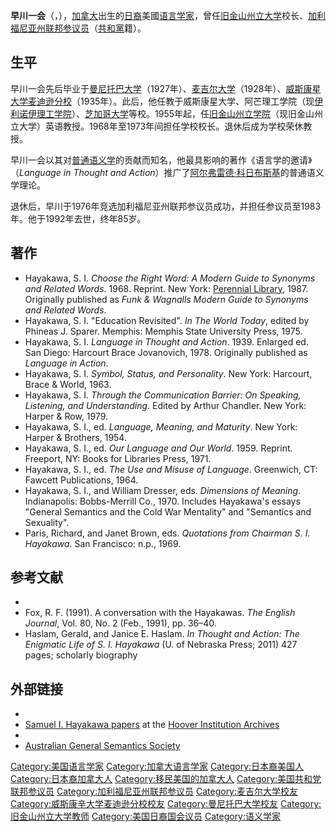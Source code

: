 {{Infobox Senator 
| name= 早川一会
| image name= SIHayakawa.jpg
| jr/sr and state= [[加利福尼亚州|加利福尼亚州]][[美国参议院|联邦参议员]]
| term_start=  1977年1月2日
| term_end= 1983年1月3日
| preceded= {{le|约翰·滕尼|John V. Tunney}}
| succeeded= {{le|彼得·威尔逊|Pete Wilson}}
| birth_name = Samuel Ichiye Hayakawa
| birth_date= {{birth date|1906|07|18}}
| birth_place= [[加拿大|加拿大]][[不列颠哥伦比亚省|不列颠哥伦比亚省]][[温哥华|温哥华]]
| death_date= {{death date and age|1992|2|27|1906|7|18}}
| death_place= [[美国|美国]][[加州|加州]]Greenbrae
| spouse=
| alma_mater=[[曼尼托巴大学|曼尼托巴大学]]<br>[[麦吉尔大学|麦吉尔大学]]<br>[[威斯康星大学麦迪逊分校|威斯康星大学麦迪逊分校]]
| profession= 英语教授
| religion=
| party= [[共和党_(美国)|共和党]]
| signature=
|}}

'''早川一会'''（{{lang-en|S. I. Hayakawa}}，{{bd|1906年|7月18日|1992年|2月27日}}），[[加拿大|加拿大]]出生的[[日裔美國人|日裔]]美國[[语言学家|语言学家]]，曾任[[旧金山州立大学|旧金山州立大学]]校长、[[加利福尼亚州|加利福尼亚州]][[美国参议院|联邦参议员]]（[[共和黨_(美國)|共和黨]]籍）。

==生平==
早川一会先后毕业于[[曼尼托巴大学|曼尼托巴大学]]（1927年）、[[麦吉尔大学|麦吉尔大学]]（1928年）、[[威斯康星大学麦迪逊分校|威斯康星大学麦迪逊分校]]（1935年）。此后，他任教于威斯康星大学、阿芒理工学院（现[[伊利诺伊理工学院|伊利诺伊理工学院]]）、[[芝加哥大学|芝加哥大学]]等校。1955年起，任[[旧金山州立大学|旧金山州立学院]]（现旧金山州立大学）英语教授。1968年至1973年间担任学校校长。退休后成为学校荣休教授。

早川一会以其对[[普通语义学|普通语义学]]的贡献而知名，他最具影响的著作《语言学的邀请》（''Language in Thought and Action''）推广了[[阿尔弗雷德·科日布斯基|阿尔弗雷德·科日布斯基]]的普通语义学理论。

退休后，早川于1976年竞选加利福尼亚州联邦参议员成功，并担任参议员至1983年。他于1992年去世，终年85岁。

==著作==
{{refbegin}}
* Hayakawa, S. I. ''Choose the Right Word: A Modern Guide to Synonyms and Related Words''. 1968. Reprint. New York: [[Perennial_Library|Perennial Library]], 1987. Originally published as ''Funk & Wagnalls Modern Guide to Synonyms and Related Words''.
* Hayakawa, S. I. "Education Revisited". ''In The World Today'', edited by Phineas J. Sparer. Memphis: Memphis State University Press, 1975.
* Hayakawa, S. I. ''Language in Thought and Action''. 1939. Enlarged ed. San Diego: Harcourt Brace Jovanovich, 1978. Originally published as ''Language in Action''.
* Hayakawa, S. I. ''Symbol, Status, and Personality''. New York: Harcourt, Brace & World, 1963.
* Hayakawa, S. I. ''Through the Communication Barrier: On Speaking, Listening, and Understanding''. Edited by Arthur Chandler. New York: Harper & Row, 1979.
* Hayakawa, S. I., ed. ''Language, Meaning, and Maturity''. New York: Harper & Brothers, 1954.
* Hayakawa, S. I., ed. ''Our Language and Our World''. 1959. Reprint. Freeport, NY: Books for Libraries Press, 1971.
* Hayakawa, S. I., ed. ''The Use and Misuse of Language''. Greenwich, CT: Fawcett Publications, 1964.
* Hayakawa, S. I., and William Dresser, eds. ''Dimensions of Meaning''. Indianapolis: Bobbs-Merrill Co., 1970. Includes Hayakawa's essays "General Semantics and the Cold War Mentality" and "Semantics and Sexuality".
* Paris, Richard, and Janet Brown, eds. ''Quotations from Chairman S. I. Hayakawa''. San Francisco: n.p., 1969.
{{refend}}

== 参考文献 ==
{{refbegin|2}}
* {{CongBio|H000384}}
* Fox, R. F. (1991). A conversation with the Hayakawas. ''The English Journal'', Vol. 80, No. 2 (Feb., 1991), pp. 36–40.
* Haslam, Gerald, and Janice E. Haslam. ''In Thought and Action: The Enigmatic Life of S. I. Hayakawa'' (U. of Nebraska Press; 2011) 427 pages; scholarly biography
{{refend}}

==外部链接==
{{wikiquote}}
* {{Commons-inline}}
* [http://www.oac.cdlib.org/findaid/ark:/13030/tf596nb0jk/ Samuel I. Hayakawa papers] {{Wayback|url=http://www.oac.cdlib.org/findaid/ark:/13030/tf596nb0jk/ |date=20210226181003 }} at the [http://www.hoover.org/library-and-archives Hoover Institution Archives] {{Wayback|url=http://www.hoover.org/library-and-archives |date=20120825021923 }}
* {{C-SPAN|samichiyehayakawa}}
* [http://www.ags.org.au Australian General Semantics Society] {{Wayback|url=http://www.ags.org.au/ |date=20210309105221 }}

{{Authority control}}

{{DEFAULTSORT:Hayakawa, S. I.}}
[[Category:美国语言学家|Category:美国语言学家]]
[[Category:加拿大语言学家|Category:加拿大语言学家]]
[[Category:日本裔美国人|Category:日本裔美国人]]
[[Category:日本裔加拿大人|Category:日本裔加拿大人]]
[[Category:移民美国的加拿大人|Category:移民美国的加拿大人]]
[[Category:美国共和党联邦参议员|Category:美国共和党联邦参议员]]
[[Category:加利福尼亚州联邦参议员|Category:加利福尼亚州联邦参议员]]
[[Category:麦吉尔大学校友|Category:麦吉尔大学校友]]
[[Category:威斯康辛大学麦迪逊分校校友|Category:威斯康辛大学麦迪逊分校校友]]
[[Category:曼尼托巴大学校友|Category:曼尼托巴大学校友]]
[[Category:旧金山州立大学教师|Category:旧金山州立大学教师]]
[[Category:美国日裔国会议员|Category:美国日裔国会议员]]
[[Category:语义学家|Category:语义学家]]